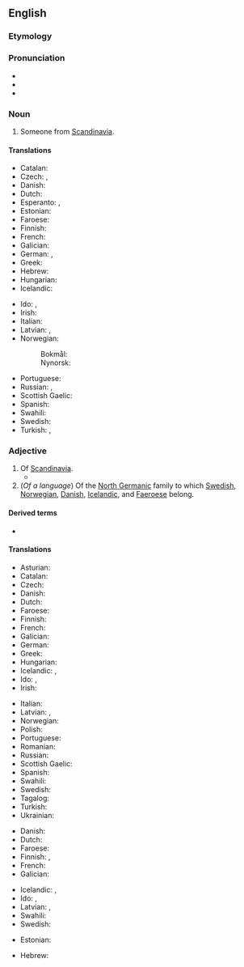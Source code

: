 ==English==
{{wikipedia}}

===Etymology===
{{suffix|en|Scandinavia|an}}

===Pronunciation===
* {{IPA|en|/ˌskændɪˈneɪvi.ən/}}
* {{audio|en|en-us-Scandinavian.ogg|Audio (US)}}
* {{hyphenation|en|Scan|di|na|vi|an}}

===Noun===
{{en-noun}}

# Someone from [[Scandinavia]].

====Translations====
{{trans-top|someone from Scandinavia}}
* Catalan: {{t|ca|escandinau|m}}
* Czech: {{t|cs|Skandinávec|m}}, {{t|cs|Skandinávka|f}}
* Danish: {{t|da|skandinav|c}}
* Dutch: {{t+|nl|Scandinaaf}}
* Esperanto: {{t|eo|skandinavo}} {{qualifier|man or woman}}, {{t|eo|skandinavino}} {{qualifier|woman}}
* Estonian: {{t|et|skandinaavlane}}
* Faroese: {{t|fo|skandinavi|m}}
* Finnish: {{t+|fi|skandinaavi}}
* French: {{t+|fr|Scandinave|m|f}}
* Galician: {{t|gl|escandinavo|m}}
* German: {{t+|de|Skandinavier|m}}, {{t+|de|Skandinavierin|f}}
* Greek: {{t+|el|Σκανδιναβός|m}}
* Hebrew: {{t+|he|סקנדינבי}}
* Hungarian: {{t+|hu|skandináv}}
* Icelandic: {{t|is|Skandinavi|m}}
{{trans-mid}}
* Ido: {{t+|io|Skandinaviano}}, {{t|io|Skandinavo}}
* Irish: {{t|ga|Lochlannach|m}}
* Italian: {{t+|it|scandinavo|m}}
* Latvian: {{t|lv|skandināvs|m}}, {{t|lv|skandināviete|f}}
* Norwegian:
*: Bokmål: {{t|nb|skandinav|m}}
*: Nynorsk: {{t|nn|skandinav|m}}
* Portuguese: {{t+|pt|escandinavo|m}}
* Russian: {{t+|ru|скандина́в|m}}, {{t+|ru|скандина́вка|f}}
* Scottish Gaelic: {{t|gd|Lochlannach|m}}
* Spanish: {{t+|es|escandinavo|m}}
* Swahili: {{t|sw|Mskandinavi}}
* Swedish: {{t+|sv|skandinav|c}}
* Turkish: {{t+|tr|İskandinav}}, {{t|tr|İskandinavyalı}}
{{trans-bottom}}

===Adjective===
{{en-adj}}

# Of [[Scandinavia]].
#* {{quote-journal|en|date=2013-06-08|volume=407|issue=8839|page=55|magazine={{w|The Economist}}
|title=[http://www.economist.com/news/business/21579011-president-proposes-new-round-intellectual-property-reform-obama-goes-troll-hunting Obama goes troll-hunting]
|passage=The solitary, lumbering trolls of '''Scandinavian''' mythology would sometimes be turned to stone by exposure to sunlight. Barack Obama is hoping that several measures announced on June 4th will have a similarly paralysing effect on their modern incarnation, the patent troll.}}
# (''Of a language'') Of the [[North Germanic]] family to which [[Swedish]], [[Norwegian]], [[Danish]], [[Icelandic]], and [[Faeroese]] belong.

====Derived terms====
* {{l|en|Scandinavian Peninsula}}

====Translations====
{{trans-top|of Scandinavia}}
* Asturian: {{t|ast|escandinavu}}
* Catalan: {{t|ca|escandinau}}
* Czech: {{t+|cs|skandinávský}}
* Danish: {{t|da|skandinavisk}}
* Dutch: {{t|nl|scandinavisch}}
* Faroese: {{t|fo|skandinaviskur|m}}
* Finnish: {{t+|fi|skandinaavinen}}
* French: {{t+|fr|scandinave}}
* Galician: {{t|gl|escandinavo}}
* German: {{t+|de|skandinavisch}}
* Greek: {{t+|el|σκανδιναβικός|m}}
* Hungarian: {{t+|hu|skandináv}}
* Icelandic: {{t|is|skandinavískur|m}}, {{t+|is|norrænn|m}}
* Ido: {{t+|io|Skandinaviana}}, {{t|io|Skandinava}}
* Irish: {{t|ga|Lochlannach}}
{{trans-mid}}
* Italian: {{t+|it|scandinavo}}
* Latvian: {{t|lv|skandināvu}}, {{t|lv|skandināvisks}}
* Norwegian: {{t+|no|skandinavisk}}
* Polish: {{t+|pl|skandynawski|m}}
* Portuguese: {{t+|pt|escandinavo}}
* Romanian: {{t+|ro|scandinav}}
* Russian: {{t+|ru|скандина́вский}}
* Scottish Gaelic: {{t|gd|Lochlannach}}
* Spanish: {{t+|es|escandinavo}}
* Swahili: {{t|sw|-a Uskandinavi}}
* Swedish: {{t+|sv|skandinavisk}}
* Tagalog: {{t|tl|Eskandinabo}}
* Turkish: {{t+|tr|İskandinav}}
* Ukrainian: {{t|uk|скандина́вський|m}}
{{trans-bottom}}

{{trans-top|of the North Germanic family of languages}}
* Danish: {{t|da|skandinavisk}}
* Dutch: {{t+|nl|Scandinavisch}}
* Faroese: {{t|fo|skandinaviskur|m}}
* Finnish: {{t+|fi|skandinaavinen}}, {{t|fi|pohjoisgermaaninen}}
* French: {{t+|fr|scandinave}}
* Galician: {{t|gl|escandinavo|m}}
{{trans-mid}}
* Icelandic: {{t|is|skandinavískur|m}}, {{t+|is|norrænn|m}}
* Ido: {{t+|io|Skandinaviana}}, {{t|io|Skandinava}}
* Latvian: {{t|lv|skandināvu}}, {{t|lv|skandināvisks}}
* Swahili: {{t|sw|-a Kiskandinavi}}
* Swedish: {{t+|sv|skandinavisk}}
{{trans-bottom}}

{{checktrans-top}}
* Estonian: {{t-check|et|skandinaavia}}
{{trans-mid}}
* Hebrew: {{t+check|he|סקנדינבי}}
{{trans-bottom}}